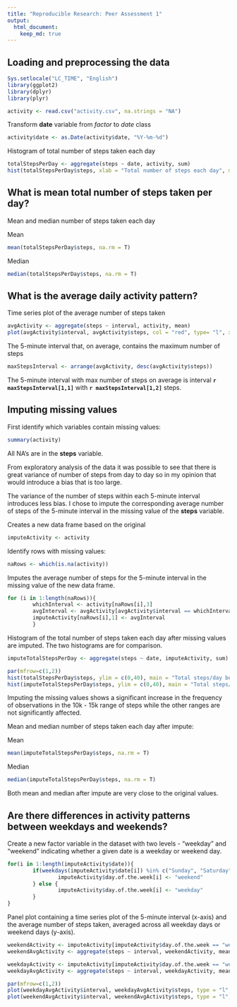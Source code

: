 ```yaml
---
title: "Reproducible Research: Peer Assessment 1"
output: 
  html_document:
    keep_md: true
---
```



## Loading and preprocessing the data
```r
Sys.setlocale("LC_TIME", "English")
library(ggplot2)
library(dplyr)
library(plyr)
```

```r
activity <- read.csv("activity.csv", na.strings = "NA")
```

Transform **date** variable from *factor* to *date* class
```r
activity$date <- as.Date(activity$date, "%Y-%m-%d")
```

Histogram of total number of steps taken each day
```r
totalStepsPerDay <- aggregate(steps ~ date, activity, sum)
hist(totalStepsPerDay$steps, xlab = "Total number of steps each day", main = "Histogram of total number of steps taken each day")
```

## What is mean total number of steps taken per day?
Mean and median number of steps taken each day

Mean
```r
mean(totalStepsPerDay$steps, na.rm = T)
```

Median
```r
median(totalStepsPerDay$steps, na.rm = T)
```


## What is the average daily activity pattern?
Time series plot of the average number of steps taken
```r
avgActivity <- aggregate(steps ~ interval, activity, mean)
plot(avgActivity$interval, avgActivity$steps, col = "red", type= "l", xlab = "5-minute interval", ylab = "Average number of steps", main = "Average number of steps during a day")
``` 

The 5-minute interval that, on average, contains the maximum number of steps
```r
maxStepsInterval <- arrange(avgActivity, desc(avgActivity$steps))
```
The 5-minute interval with max number of steps on average is interval **`r maxStepsInterval[1,1]`** with **`r maxStepsInterval[1,2]`** steps.

## Imputing missing values

First identify which variables contain missing values:
```r
summary(activity)
```
All NA's are in the **steps** variable.

From exploratory analysis of the data it was possible to see that there is great variance of number of steps from day to day so in my opinion that would introduce a bias that is too large.

The variance of the number of steps within each 5-minute interval introduces less bias. I chose to impute the corresponding average number of steps of the 5-minute interval in the missing value of the **steps** variable.

Creates a new data frame based on the original
```r
imputeActivity <- activity
```

Identify rows with missing values:
```r
naRows <- which(is.na(activity))
```

Imputes the average number of steps for the 5-minute interval in the missing value of the new data frame.
```r
for (i in 1:length(naRows)){
        whichInterval <- activity[naRows[i],3]
        avgInterval <- avgActivity[avgActivity$interval == whichInterval,2]
        imputeActivity[naRows[i],1] <- avgInterval
        }
```

Histogram of the total number of steps taken each day after missing values are imputed. The two histograms are for comparison.
```r
imputeTotalStepsPerDay <- aggregate(steps ~ date, imputeActivity, sum)

par(mfrow=c(1,2))
hist(totalStepsPerDay$steps, ylim = c(0,40), main = "Total steps/day before impute")
hist(imputeTotalStepsPerDay$steps, ylim = c(0,40), main = "Total steps/day after impute")
```

Imputing the missing values shows a significant increase in the frequency of observations in the 10k - 15k range of steps while the other ranges are not significantly affected.

Mean and median number of steps taken each day after impute:

Mean
```r
mean(imputeTotalStepsPerDay$steps, na.rm = T)
```

Median
```r
median(imputeTotalStepsPerDay$steps, na.rm = T)
```

Both mean and median after impute are very close to the original values.

## Are there differences in activity patterns between weekdays and weekends?

Create a new factor variable in the dataset with two levels - "weekday" and "weekend" indicating whether a given date is a weekday or weekend day.

```r
for(i in 1:length(imputeActivity$date)){
        if(weekdays(imputeActivity$date[i]) %in% c("Sunday", "Saturday")){
                imputeActivity$day.of.the.week[i] <- "weekend"
        } else {
                imputeActivity$day.of.the.week[i] <- "weekday"
        }
}
```

Panel plot containing a time series plot of the 5-minute interval (x-axis) and the average number of steps taken, averaged across all weekday days or weekend days (y-axis).

```r
weekendActivity <- imputeActivity[imputeActivity$day.of.the.week == "weekend",]
weekendAvgActivity <- aggregate(steps ~ interval, weekendActivity, mean)

weekdayActivity <- imputeActivity[imputeActivity$day.of.the.week == "weekday",]
weekdayAvgActivity <- aggregate(steps ~ interval, weekdayActivity, mean)

par(mfrow=c(1,2))
plot(weekdayAvgActivity$interval, weekdayAvgActivity$steps, type = "l", main = "Weekday Activity", ylim = c(0, 250))
plot(weekendAvgActivity$interval, weekendAvgActivity$steps, type = "l", main = "Weekend Activity", ylim = c(0, 250))
```


